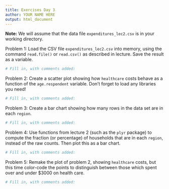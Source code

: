 ```yaml
---
title: Exercises Day 3
author: YOUR NAME HERE
output: html_document
---
```


**Note:** We will assume that the data file `expenditures_lec2.csv` is in your working directory.

Problem 1: Load the CSV file `expenditures_lec2.csv` into memory, using the command `read.file()` or `read.csv()` as described in lecture. Save the result as a variable.

```r
# Fill in, with comments added:

```

Problem 2: Create a scatter plot showing how `healthcare` costs behave as a function of the `age.respondent` variable. Don't forget to load any libraries you need!

```r
# Fill in, with comments added:

```

Problem 3: Create a bar chart showing how many rows in the data set are in each `region`. 

```{r'}
# Fill in, with comments added:

```

Problem 4: Use functions from lecture 2 (such as the `plyr` package) to compute the fraction (or percentage) of households that are in each `region`, instead of the raw counts. Then plot this as a bar chart.

```r
# Fill in, with comments added:

```

Problem 5: Remake the plot of problem 2, showing `healthcare` costs, but this time color-code the points to distinguish between those which spent over and under $3000 on health care.

```r
# Fill in, with comments added:
```
